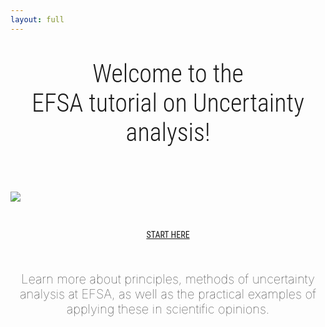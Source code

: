 ```yaml
---
layout: full
---
```


::: {#main-title style="font-family: 'Roboto Condensed', Roboto, sans-serif; text-align: center; font-size: 2.5rem; font-weight: lighter;"}
Welcome to the  
EFSA tutorial on Uncertainty analysis!
:::

&nbsp;<br>

![](img/EFSA_logo.svg){.preview-image fig-align="center"}

&nbsp;<br>

::: {#start-btn style="font-family: 'Roboto Condensed', Roboto, sans-serif; text-align: center;"}
[START HERE](intro.qmd){.btn .btn-primary .btn-lg role="button"}
:::

&nbsp;<br>

::: {#main-text style="font-size: 1.25rem; font-weight: lighter; text-align: center;"}
Learn more about principles, methods of uncertainty analysis at EFSA, as well as the practical examples of applying these in scientific opinions.
:::

